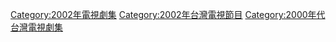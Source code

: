 {{cat year nav | year = 2002 | cat = 台灣電視劇集 | article = 臺灣電視劇 }}
[[Category:2002年電視劇集|Category:2002年電視劇集]]
[[Category:2002年台灣電視節目|Category:2002年台灣電視節目]]
[[Category:2000年代台灣電視劇集|Category:2000年代台灣電視劇集]]